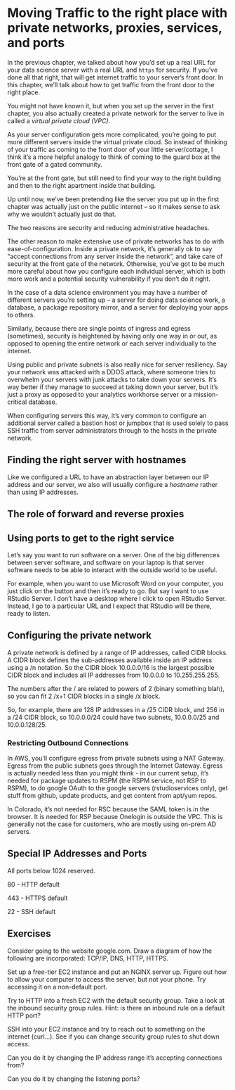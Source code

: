 # Moving Traffic to the right place with private networks, proxies, services, and ports

In the previous chapter, we talked about how you'd set up a real URL for your data science server with a real URL and `https` for security. If you've done all that right, that will get internet traffic to your server's front door. In this chapter, we'll talk about how to get traffic from the front door to the right place.

You might not have known it, but when you set up the server in the first chapter, you also actually created a private network for the server to live in called a *virtual private cloud (VPC)*.

As your server configuration gets more complicated, you're going to put more different servers inside the virtual private cloud. So instead of thinking of your traffic as coming to the front door of your little server/cottage, I think it's a more helpful analogy to think of coming to the guard box at the front gate of a gated community.

You're at the front gate, but still need to find your way to the right building and then to the right apartment inside that building.

Up until now, we've been pretending like the server you put up in the first chapter was actually just on the public internet -- so it makes sense to ask why we wouldn't actually just do that.

The two reasons are security and reducing administrative headaches.

The other reason to make extensive use of private networks has to do with ease-of-configuration. Inside a private network, it's generally ok to say "accept connections from any server inside the network", and take care of security at the front gate of the network. Otherwise, you've got to be much more careful about how you configure each individual server, which is both more work and a potential security vulnerability if you don't do it right.

In the case of a data science environment you may have a number of different servers you're setting up -- a server for doing data science work, a database, a package repository mirror, and a server for deploying your apps to others.

Similarly, because there are single points of ingress and egress (sometimes), security is heightened by having only one way in or out, as opposed to opening the entire network or each server individually to the internet.

Using public and private subnets is also really nice for server resiliency. Say your network was attacked with a DDOS attack, where someone tries to overwhelm your servers with junk attacks to take down your servers. It's way better if they manage to succeed at taking down your server, but it's just a proxy as opposed to your analytics workhorse server or a mission-critical database.

When configuring servers this way, it's very common to configure an additional server called a bastion host or jumpbox that is used solely to pass SSH traffic from server administrators through to the hosts in the private network.

## Finding the right server with hostnames

Like we configured a URL to have an abstraction layer between our IP address and our server, we also will usually configure a *hostname* rather than using IP addresses.

## The role of forward and reverse proxies

## Using ports to get to the right service

Let's say you want to run software on a server. One of the big differences between server software, and software on your laptop is that server software needs to be able to interact with the outside world to be useful.

For example, when you want to use Microsoft Word on your computer, you just click on the button and then it's ready to go. But say I want to use RStudio Server. I don't have a desktop where I click to open RStudio Server. Instead, I go to a particular URL and I expect that RStudio will be there, ready to listen.

## Configuring the private network

A private network is defined by a range of IP addresses, called CIDR blocks. A CIDR block defines the sub-addresses available inside an IP address using a /n notation. So the CIDR block 10.0.0.0/16 is the largest possible CIDR block and includes all IP addresses from 10.0.0.0 to 10.255.255.255.

The numbers after the / are related to powers of 2 (binary something blah), so you can fit 2 /x+1 CIDR blocks in a single /x block.

So, for example, there are 128 IP addresses in a /25 CIDR block, and 256 in a /24 CIDR block, so 10.0.0.0/24 could have two subnets, 10.0.0.0/25 and 10.0.0.128/25.

### Restricting Outbound Connections

In AWS, you'll configure egress from private subnets using a NAT Gateway. Egress from the public subnets goes through the Internet Gateway. Egress is actually needed less than you might think - in our current setup, it's needed for package updates to RSPM (the RSPM service, not RSP to RSPM), to do google OAuth to the google servers (rstudioservices only), get stuff from github, update products, and get content from apt/yum repos.

In Colorado, it's not needed for RSC because the SAML token is in the browser. It is needed for RSP because Onelogin is outside the VPC. This is generally not the case for customers, who are mostly using on-prem AD servers.

## Special IP Addresses and Ports

All ports below 1024 reserved.

80 - HTTP default

443 - HTTPS default

22 - SSH default

## Exercises

Consider going to the website google.com. Draw a diagram of how the following are incorporated: TCP/IP, DNS, HTTP, HTTPS.

Set up a free-tier EC2 instance and put an NGINX server up. Figure out how to allow your computer to access the server, but not your phone. Try accessing it on a non-default port.

Try to HTTP into a fresh EC2 with the default security group. Take a look at the inbound security group rules. Hint: is there an inbound rule on a default HTTP port?

SSH into your EC2 instance and try to reach out to something on the internet (curl...). See if you can change security group rules to shut down access.

Can you do it by changing the IP address range it's accepting connections from?

Can you do it by changing the listening ports?

